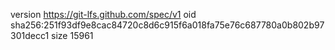 version https://git-lfs.github.com/spec/v1
oid sha256:251f93df9e8cac84720c8d6c915f6a018fa75e76c687780a0b802b97301decc1
size 15961
